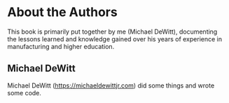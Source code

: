 # About the Authors {#author .unnumbered}

This book is primarily put together by me (Michael DeWitt), documenting the lessons learned and knowledge gained over his years of experience in manufacturing and higher education.

## Michael DeWitt {-}

Michael DeWitt (<https://michaeldewittjr.com>) did some things and wrote some code.